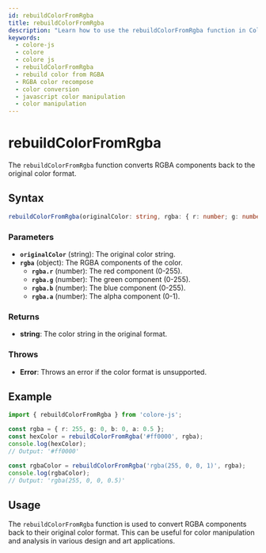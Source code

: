 ```yaml
---
id: rebuildColorFromRgba
title: rebuildColorFromRgba
description: "Learn how to use the rebuildColorFromRgba function in Colore JS to recompose a color from its RGBA components. This guide covers the syntax, parameters, examples, and practical applications for rebuilding colors in your projects."
keywords:
  - colore-js
  - colore
  - colore js
  - rebuildColorFromRgba
  - rebuild color from RGBA
  - RGBA color recompose
  - color conversion
  - javascript color manipulation
  - color manipulation
---
```


# rebuildColorFromRgba

The `rebuildColorFromRgba` function converts RGBA components back to the original color format.

## Syntax

```typescript
rebuildColorFromRgba(originalColor: string, rgba: { r: number; g: number; b: number; a: number }): string
```

### Parameters

- **`originalColor`** (string): The original color string.
- **`rgba`** (object): The RGBA components of the color.
  - **`rgba.r`** (number): The red component (0-255).
  - **`rgba.g`** (number): The green component (0-255).
  - **`rgba.b`** (number): The blue component (0-255).
  - **`rgba.a`** (number): The alpha component (0-1).

### Returns

- **string**: The color string in the original format.

### Throws

- **Error**: Throws an error if the color format is unsupported.

## Example

```typescript
import { rebuildColorFromRgba } from 'colore-js';

const rgba = { r: 255, g: 0, b: 0, a: 0.5 };
const hexColor = rebuildColorFromRgba('#ff0000', rgba);
console.log(hexColor);
// Output: '#ff0000'

const rgbaColor = rebuildColorFromRgba('rgba(255, 0, 0, 1)', rgba);
console.log(rgbaColor);
// Output: 'rgba(255, 0, 0, 0.5)'
```

## Usage

The `rebuildColorFromRgba` function is used to convert RGBA components back to their original color format. This can be useful for color manipulation and analysis in various design and art applications.
